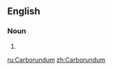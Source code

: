 {{also|carborundum}}
==English==

===Noun===
{{en-proper noun|-}}

# {{alternative capitalization of|carborundum|lang=en}}

[[ru:Carborundum]]
[[zh:Carborundum]]